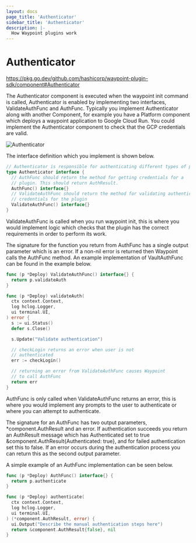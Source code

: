 ```yaml
---
layout: docs
page_title: 'Authenticator'
sidebar_title: 'Authenticator'
description: |-
  How Waypoint plugins work
---
```


# Authenticator

https://pkg.go.dev/github.com/hashicorp/waypoint-plugin-sdk/component#Authenticator

The Authenticator component is executed when the waypoint init command is called, Authenticator is enabled
by implementing two interfaces, ValidateAuthFunc and AuthFunc. Typically you implement Authenticator along
with another Component, for example you have a Platform component which deploys a waypoint application to
Google Cloud Run. You could implement the Authenticator component to check that the GCP credentials are valid.

![Authenticator](/img/extending-waypoint/authenticator.png)

The interface definition which you implement is shown below.

```go
// Authenticator is responsible for authenticating different types of plugins.
type Authenticator interface {
  // AuthFunc should return the method for getting credentials for a
  // plugin. This should return AuthResult.
  AuthFunc() interface{}
  // ValidateAuthFunc should return the method for validating authentication
  // credentials for the plugin
  ValidateAuthFunc() interface{}
}
```

ValidateAuthFunc is called when you run waypoint init, this is where you would implement logic which checks that
the plugin has the correct requirements in order to perform its work.

The signature for the function you return from AuthFunc has a single output parameter which is an error. If a non-nil
error is returned then Waypoint calls the AuthFunc method. An example implementation of VaultAuthFunc can be found
in the example below.

```go
func (p *Deploy) ValidateAuthFunc() interface{} {
  return p.validateAuth
}

func (p *Deploy) validateAuth(
  ctx context.Context,
  log hclog.Logger,
  ui terminal.UI,
) error {
  s := ui.Status()
  defer s.Close()

  s.Update("Validate authentication")

  // checkLogin returns an error when user is not
  // authenticated
  err := checkLogin()

  // returning an error from ValidateAuthFunc causes Waypoint
  // to call AuthFunc
  return err
}
```

AuthFunc is only called when ValidateAuthFunc returns an error, this is where you would implement any prompts to the
user to authenticate or where you can attempt to authenticate.

The signature for an AuthFunc has two output parameters, \*component.AuthResult and an error. If authentication succeeds
you return an AuthResult message which has Authenticated set to true &component.AuthResult{Authenticated: true}, and for
failed authentication set this to false. If an error occurs during the authentication process you can return this as the
second output parameter.

A simple example of an AuthFunc implementation can be seen below.

```go
func (p *Deploy) AuthFunc() interface{} {
  return p.authenticate
}

func (p *Deploy) authenticate(
  ctx context.Context,
  log hclog.Logger,
  ui terminal.UI,
) (*component.AuthResult, error) {
  ui.Output("Describe the manual authentication steps here")
  return &component.AuthResult{false}, nil
}
```

